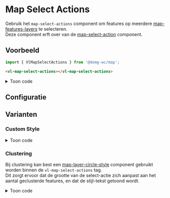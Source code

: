 
# Map Select Actions

<CustomDocMetaData id="map-action-layer-action-select-action-select-actions" />

Gebruik het `map-select-actions` component om features op meerdere
[map-features-layers](/docs/map-layer-vector-layer-features-layer--map-features-layer-default) te selecteren.<br/>
Deze component erft over van de
[map-select-action](/docs/map-action-layer-action-select-action--map-select-action-default) component.


## Voorbeeld

```js
import { VlMapSelectActions } from '@domg-wc/map';
```

```html
<vl-map-select-actions></vl-map-select-actions>
```

<Canvas of={VlMapSelectActionsStories.MapSelectActionsDefault} />


<details>
    <summary>Toon code</summary>
    <Source code={defaultStorySource} language="ts" dark={true} />
</details>


## Configuratie

<ArgTypes of={VlMapSelectActionsStories.MapSelectActionsDefault} />


## Varianten

### Custom Style

<Canvas of={VlMapSelectActionsStories.MapSelectActionsCustomStyle} />

<details>
    <summary>Toon code</summary>
    <Source code={customStyleStorySource} language="ts" dark={true} />
</details>

### Clustering

Bij clustering kan best een [map-layer-circle-style](/docs/map-layer-style-layer-circle-style--map-layer-circle-style-default) component gebruikt worden binnen de `vl-map-select-actions` tag.<br/>
Dit zorgt ervoor dat de grootte van de select-actie zich aanpast aan het aantal geclusterde features, en dat de stijl-tekst getoond wordt.

<Canvas of={VlMapSelectActionsStories.MapSelectActionsClustering} />

<details>
    <summary>Toon code</summary>
    <Source code={clusteringStorySource} language="ts" dark={true} />
</details>
